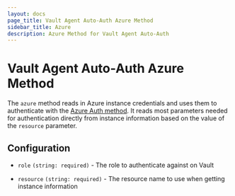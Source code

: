 ```yaml
---
layout: docs
page_title: Vault Agent Auto-Auth Azure Method
sidebar_title: Azure
description: Azure Method for Vault Agent Auto-Auth
---
```


# Vault Agent Auto-Auth Azure Method 

The `azure` method reads in Azure instance credentials and uses them to
authenticate with the [Azure Auth
method](https://www.vaultproject.io/docs/auth/azure.html). It reads most
parameters needed for authentication directly from instance information based
on the value of the `resource` parameter.

## Configuration

- `role` `(string: required)` - The role to authenticate against on Vault

- `resource` `(string: required)` - The resource name to use when getting instance information
